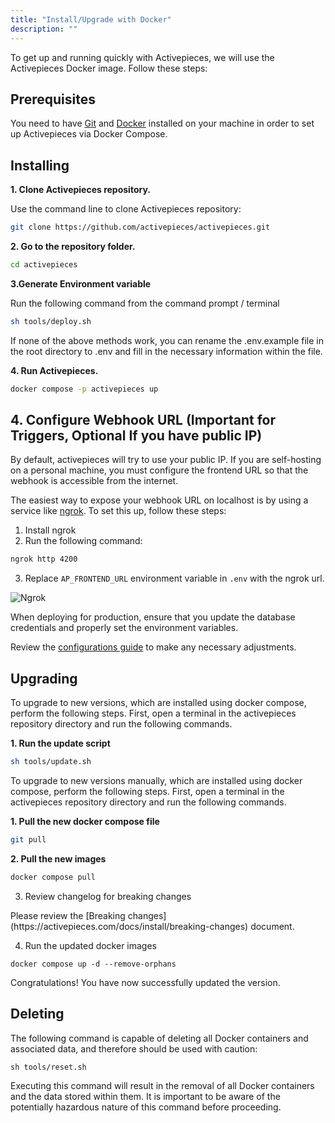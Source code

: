 ```yaml
---
title: "Install/Upgrade with Docker"
description: ""
---
```


To get up and running quickly with Activepieces, we will use the Activepieces Docker image. Follow these steps:

## Prerequisites

You need to have [Git](https://git-scm.com/book/en/v2/Getting-Started-Installing-Git) and [Docker](https://docs.docker.com/get-docker/) installed on your machine in order to set up Activepieces via Docker Compose.

## Installing

**1. Clone Activepieces repository.**

Use the command line to clone Activepieces repository:

```bash
git clone https://github.com/activepieces/activepieces.git
```

**2. Go to the repository folder.**

```bash
cd activepieces
```

**3.Generate Environment variable**

Run the following command from the command prompt / terminal

```bash
sh tools/deploy.sh
```

<Tip>
If none of the above methods work, you can rename the .env.example file in the root directory to .env and fill in the necessary information within the file.
</Tip>

**4. Run Activepieces.**

```bash
docker compose -p activepieces up
```

## 4. Configure Webhook URL (Important for Triggers, Optional If you have public IP)

By default, activepieces will try to use your public IP. If you are self-hosting on a personal machine, you must configure the frontend URL so that the webhook is accessible from the internet.

The easiest way to expose your webhook URL on localhost is by using a service like [ngrok](https://ngrok.com/). To set this up, follow these steps:

1. Install ngrok
2. Run the following command:
```bash
ngrok http 4200
```
3. Replace `AP_FRONTEND_URL` environment variable in `.env` with the ngrok url.

![Ngrok](../resources/screenshots/docker-ngrok.png)

<Warning>
When deploying for production, ensure that you update the database credentials and properly set the environment variables.

Review the [configurations guide](configurations.mdx) to make any necessary adjustments.
</Warning>

## Upgrading

To upgrade to new versions, which are installed using docker compose, perform the following steps. First, open a terminal in the activepieces repository directory and run the following commands.

**1. Run the update script**
```bash
sh tools/update.sh
```


To upgrade to new versions manually, which are installed using docker compose, perform the following steps. First, open a terminal in the activepieces repository directory and run the following commands.

**1. Pull the new docker compose file**
```bash
git pull
```

**2. Pull the new images**
```bash
docker compose pull
```

3. Review changelog for breaking changes

<Warning>
Please review the [Breaking changes](https://activepieces.com/docs/install/breaking-changes) document.
</Warning>

4. Run the updated docker images
```
docker compose up -d --remove-orphans
```

Congratulations! You have now successfully updated the version.

## Deleting

The following command is capable of deleting all Docker containers and associated data, and therefore should be used with caution:

```
sh tools/reset.sh
```

<Warning>
Executing this command will result in the removal of all Docker containers and the data stored within them. It is important to be aware of the potentially hazardous nature of this command before proceeding.
</Warning>



